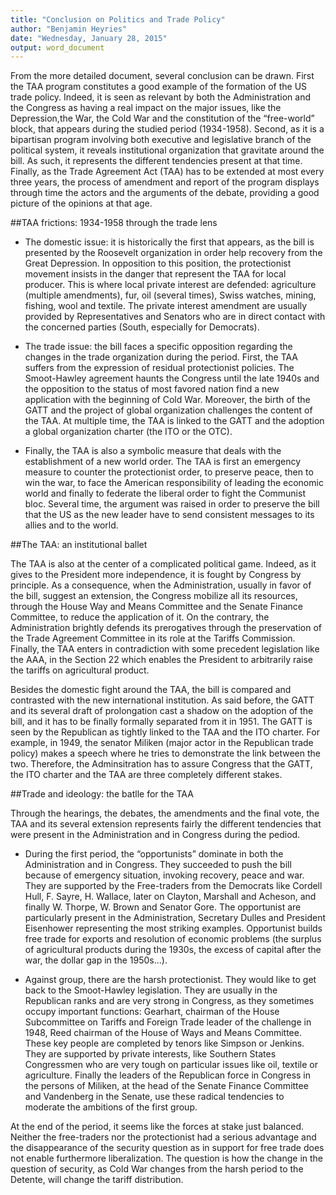 ```yaml
---
title: "Conclusion on Politics and Trade Policy"
author: "Benjamin Heyries"
date: "Wednesday, January 28, 2015"
output: word_document
---
```


From the more detailed document, several conclusion can be drawn. First the TAA program constitutes a good example of the formation of the US trade policy. Indeed, it is seen as relevant by both the Administration and the Congress as having a real impact on the major issues, like the Depression,the War, the Cold War and the constitution of the "free-world" block, that appears during the studied period (1934-1958). Second, as it is a bipartisan program involving both executive and legislative branch of the political system, it reveals institutional organization that gravitate around the bill. As such, it represents the different tendencies present at that time. Finally, as the Trade Agreement Act (TAA) has to be extended at most every three years, the process of amendment and report of the program displays through time the actors and the arguments of the debate, providing a good picture of the opinions at that age.

##TAA frictions: 1934-1958 through the trade lens

* The domestic issue: it is historically the first that appears, as the bill is presented by the Roosevelt organization in order help recovery from the Great Depression. In opposition to this position, the protectionist movement insists in the danger that represent the TAA for local producer. This is where local private interest are defended: agriculture (multiple amendments), fur, oil (several times), Swiss watches, mining, fishing, wool and textile. The private interest amendment are usually provided by Representatives and Senators who are in direct contact with the concerned parties (South, especially for Democrats).

* The trade issue: the bill faces a specific opposition regarding the changes in the trade organization during the period. First, the TAA suffers from the expression of residual protectionist policies. The Smoot-Hawley agreement haunts the Congress until the late 1940s and the opposition to the status of most favored nation find a new application with the beginning of Cold War. Moreover, the birth of the GATT and the project of global organization challenges the content of the TAA. At multiple time, the TAA is linked to the GATT and the adoption a global organization charter (the ITO or the OTC). 

* Finally, the TAA is also a symbolic measure that deals with the establishment of a new world order. The TAA is first an emergency measure to counter the protectionist order, to preserve peace, then to win the war, to face the American responsibility of leading the economic world and finally to federate the liberal order to fight the Communist bloc. Several time, the argument was raised in order to preserve the bill that the US as the new leader have to send consistent messages to its allies and to the world. 

##The TAA: an institutional ballet

The TAA is also at the center of a complicated political game. Indeed, as it gives to the President more independence, it is fought by Congress by principle. As a consequence, when the Administration, usually in favor of the bill, suggest an extension, the Congress mobilize all its resources, through the House Way and Means Committee and the Senate Finance Committee, to reduce the application of it. On the contrary, the Administration brightly defends its prerogatives through the preservation of the Trade Agreement Committee in its role at the Tariffs Commission. Finally, the TAA enters in contradiction with some precedent legislation like the AAA, in the Section 22 which enables the President to arbitrarily raise the tariffs on agricultural product.

Besides the domestic fight around the TAA, the bill is compared and contrasted with the new international institution. As said before, the GATT and its several draft of prolongation cast a shadow on the adoption of the bill, and it has to be finally formally separated from it in 1951. The GATT is seen by the Republican as tightly linked to the TAA and the ITO charter. For example, in 1949, the senator Miliken (major actor in the Republican trade policy) makes a speech where he tries to demonstrate the link between the two. Therefore, the Adminsitration has to assure Congress that the GATT, the ITO charter and the TAA are three completely different stakes. 

##Trade and ideology: the batlle for the TAA

Through the hearings, the debates, the amendments and the final vote, the TAA and its several extension represents fairly the different tendencies that were present in the Administration and in Congress during the pediod.

* During the first period, the "opportunists" dominate in both the Administration and in Congress. They succeeded to push the bill because of emergency situation, invoking recovery, peace and war. They are supported by the Free-traders from the Democrats like Cordell Hull, F. Sayre, H. Wallace, later on Clayton, Marshall and Acheson, and finally W. Thorpe, W. Brown and Senator Gore. The opportunist are particularly present in the Administration, Secretary Dulles and President Eisenhower representing the most striking examples. Opportunist builds free trade for exports and resolution of economic problems (the surplus of agricultural products during the 1930s, the excess of capital after the war, the dollar gap in the 1950s...).

* Against group, there are the harsh protectionist. They would like to get back to the Smoot-Hawley legislation. They are usually in the Republican ranks and are very strong in Congress, as they sometimes occupy important functions: Gearhart, chairman of the House Subcommittee on Tariffs and Foreign Trade leader of the challenge in 1948, Reed chairman of the House of Ways and Means Committee. These key people are completed by tenors like Simpson or Jenkins. They are supported by private interests, like Southern States Congressmen who are very tough on particular issues like oil, textile or agriculture. Finally the leaders of the Republican force in Congress in the persons of Miliken, at the head of the Senate Finance Committee and Vandenberg in the Senate, use these radical tendencies to moderate the ambitions of the first group.

At the end of the period, it seems like the forces at stake just balanced. Neither the free-traders nor the protectionist had a serious advantage and the disappearance of the security question as in support for free trade does not enable furthermore liberalization. The question is how the change in the question of security, as Cold War changes from the harsh period to the Detente, will change the tariff distribution. 